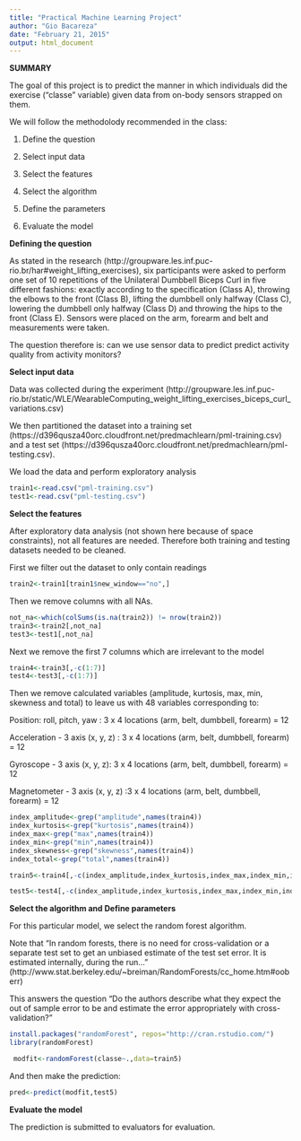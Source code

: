 ```yaml
---
title: "Practical Machine Learning Project"
author: "Gio Bacareza"
date: "February 21, 2015"
output: html_document
---
```


**SUMMARY**

The goal of this project is to predict the manner in which individuals did the exercise ("classe" variable) given data from on-body sensors strapped on them.

We will follow the methodolody recommended in the class:

1. Define the question

2. Select input data

3. Select the features

4. Select the algorithm

5. Define the parameters

6. Evaluate the model

**Defining the question**

As stated in the research (http://groupware.les.inf.puc-rio.br/har#weight_lifting_exercises), six participants were asked to perform one set of 10 repetitions of the Unilateral Dumbbell Biceps Curl in five different fashions: exactly according to the specification (Class A), throwing the elbows to the front (Class B), lifting the dumbbell only halfway (Class C), lowering the dumbbell only halfway (Class D) and throwing the hips to the front (Class E). Sensors were placed on the arm, forearm and belt and measurements were taken.

The question therefore is: can we use sensor data to predict predict activity quality from activity monitors?

**Select input data**

Data was collected during the experiment (http://groupware.les.inf.puc-rio.br/static/WLE/WearableComputing_weight_lifting_exercises_biceps_curl_variations.csv)

We then partitioned the dataset into a training set (https://d396qusza40orc.cloudfront.net/predmachlearn/pml-training.csv) and a test set (https://d396qusza40orc.cloudfront.net/predmachlearn/pml-testing.csv).

We load the data and perform exploratory analysis
```r
train1<-read.csv("pml-training.csv")
test1<-read.csv("pml-testing.csv")
```

**Select the features**

After exploratory data analysis (not shown here because of space constraints), not all features are needed. Therefore both training and testing datasets needed to be cleaned.

First we filter out the dataset to only contain readings

```r
train2<-train1[train1$new_window=="no",]
```

Then we remove columns with all NAs.
```r
not_na<-which(colSums(is.na(train2)) != nrow(train2))
train3<-train2[,not_na]
test3<-test1[,not_na]
```

Next we remove the first 7 columns which are irrelevant to the model
```r
train4<-train3[,-c(1:7)]
test4<-test3[,-c(1:7)]
```

Then we remove calculated variables (amplitude, kurtosis, max, min, skewness and total) to leave us with 48 variables corresponding to:

Position: roll, pitch, yaw : 3 x 4 locations (arm, belt, dumbbell, forearm) = 12

Acceleration - 3 axis (x, y, z) :  3 x 4 locations (arm, belt, dumbbell, forearm) = 12

Gyroscope - 3 axis (x, y, z): 3 x 4 locations (arm, belt, dumbbell, forearm) = 12

Magnetometer - 3 axis (x, y, z) :3 x 4 locations (arm, belt, dumbbell, forearm) = 12

```r
index_amplitude<-grep("amplitude",names(train4))
index_kurtosis<-grep("kurtosis",names(train4))
index_max<-grep("max",names(train4))
index_min<-grep("min",names(train4))
index_skewness<-grep("skewness",names(train4))
index_total<-grep("total",names(train4))

train5<-train4[,-c(index_amplitude,index_kurtosis,index_max,index_min,index_skewness,index_total)]

test5<-test4[,-c(index_amplitude,index_kurtosis,index_max,index_min,index_skewness,index_total)]

```


**Select the algorithm and Define parameters**

For this particular model, we select the random forest algorithm.

Note that "In random forests, there is no need for cross-validation or a separate test set to get an unbiased estimate of the test set error. It is estimated internally, during the run..." (http://www.stat.berkeley.edu/~breiman/RandomForests/cc_home.htm#ooberr)

This answers the question "Do the authors describe what they expect the out of sample error to be and estimate the error appropriately with cross-validation?"


```r
install.packages("randomForest", repos="http://cran.rstudio.com/")
library(randomForest)
```

```r
 modfit<-randomForest(classe~.,data=train5)
```

And then make the prediction:

```r
pred<-predict(modfit,test5)
```

**Evaluate the model**

The prediction is submitted to evaluators for evaluation.